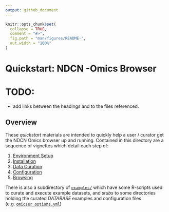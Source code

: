 ```yaml
---
output: github_document
---
```



```r
knitr::opts_chunk$set(
  collapse = TRUE,
  comment = "#>",
  fig.path = "man/figures/README-",
  out.width = "100%"
)
```

# Quickstart: NDCN -Omics Browser 

# TODO: 
- add links between the headings and to the files referenced.

## Overview

These _quickstart_ materials are intended to quickly help a user / curator get the NDCN Omics browser up and running.  Contained in this directory are a sequence of vignettes which detail each step of:

1. [Environment Setup](01_environment_setup.md)
2. [Installation](02_install.md)
3. [Data Curation](03_data_curation.md)
4. [Configuration](04_configuration.md)
5. [Browsing](05_browsing.md)

There is also a subdirectory of [`examples/`](examples/) which have some R-scripts used to curate and execute example datasets, and _stubs_ to some directories holding the curated _DATABASE_ examples and configuration files (e.g. [`omicser_options.yml`](omicser_options.yml))
